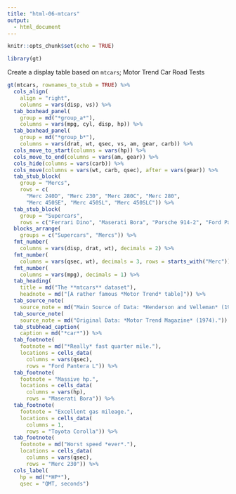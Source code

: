 ```yaml
---
title: "html-06-mtcars"
output:
  - html_document
---
```


```r
knitr::opts_chunk$set(echo = TRUE)

library(gt)
```

Create a display table based on `mtcars`; Motor Trend Car Road Tests

```r
gt(mtcars, rownames_to_stub = TRUE) %>%
  cols_align(
    align = "right",
    columns = vars(disp, vs)) %>%
  tab_boxhead_panel(
    group = md("*group_a*"),
    columns = vars(mpg, cyl, disp, hp)) %>%
  tab_boxhead_panel(
    group = md("*group_b*"),
    columns = vars(drat, wt, qsec, vs, am, gear, carb)) %>%
  cols_move_to_start(columns = vars(hp)) %>%
  cols_move_to_end(columns = vars(am, gear)) %>%
  cols_hide(columns = vars(carb)) %>%
  cols_move(columns = vars(wt, carb, qsec), after = vars(gear)) %>%
  tab_stub_block(
    group = "Mercs",
    rows = c(
      "Merc 240D", "Merc 230", "Merc 280C", "Merc 280",
      "Merc 450SE", "Merc 450SL", "Merc 450SLC")) %>%
  tab_stub_block(
    group = "Supercars",
    rows = c("Ferrari Dino", "Maserati Bora", "Porsche 914-2", "Ford Pantera L")) %>%
  blocks_arrange(
    groups = c("Supercars", "Mercs")) %>%
  fmt_number(
    columns = vars(disp, drat, wt), decimals = 2) %>%
  fmt_number(
    columns = vars(qsec, wt), decimals = 3, rows = starts_with("Merc")) %>%
  fmt_number(
    columns = vars(mpg), decimals = 1) %>%
  tab_heading(
    title = md("The **mtcars** dataset"),
    headnote = md("[A rather famous *Motor Trend* table]")) %>%
  tab_source_note(
    source_note = md("Main Source of Data: *Henderson and Velleman* (1981).")) %>%
  tab_source_note(
    source_note = md("Original Data: *Motor Trend Magazine* (1974).")) %>%
  tab_stubhead_caption(
    caption = md("*car*")) %>%
  tab_footnote(
    footnote = md("*Really* fast quarter mile."),
    locations = cells_data(
      columns = vars(qsec),
      rows = "Ford Pantera L")) %>%
  tab_footnote(
    footnote = "Massive hp.",
    locations = cells_data(
      columns = vars(hp),
      rows = "Maserati Bora")) %>%
  tab_footnote(
    footnote = "Excellent gas mileage.",
    locations = cells_data(
      columns = 1,
      rows = "Toyota Corolla")) %>%
  tab_footnote(
    footnote = md("Worst speed *ever*."),
    locations = cells_data(
      columns = vars(qsec),
      rows = "Merc 230")) %>%
  cols_label(
    hp = md("*HP*"),
    qsec = "QMT, seconds")
```
